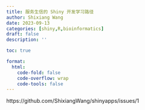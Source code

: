 ```yaml
---
title: 服务生信的 Shiny 开发学习路径
author: Shixiang Wang
date: 2023-09-13
categories: [shiny,R,bioinformatics]
draft: false
description: ''

toc: true

format:
  html:
    code-fold: false
    code-overflow: wrap
    code-tools: false
---
```


https://github.com/ShixiangWang/shinyapps/issues/1

